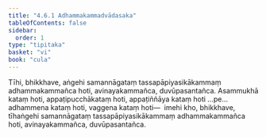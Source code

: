 ```yaml
---
title: "4.6.1 Adhammakammadvādasaka"
tableOfContents: false
sidebar:
  order: 1
type: "tipitaka"
basket: "vi"
book: "cula"
---
```



<DynamicBreadcrumb />

<Division number="208" book="cula">

<Paragraph number="861" book="cula">
Tīhi, bhikkhave, aṅgehi samannāgataṃ tassapāpiyasikākammaṃ adhammakammañca hoti, avinayakammañca, duvūpasantañca. Asammukhā kataṃ hoti, appaṭipucchākataṃ hoti, appaṭiññāya kataṃ hoti …pe…  adhammena kataṃ hoti, vaggena kataṃ hoti—  imehi kho, bhikkhave, tīhaṅgehi samannāgataṃ tassapāpiyasikākammaṃ adhammakammañca hoti, avinayakammañca, duvūpasantañca.
</Paragraph>
</Division>